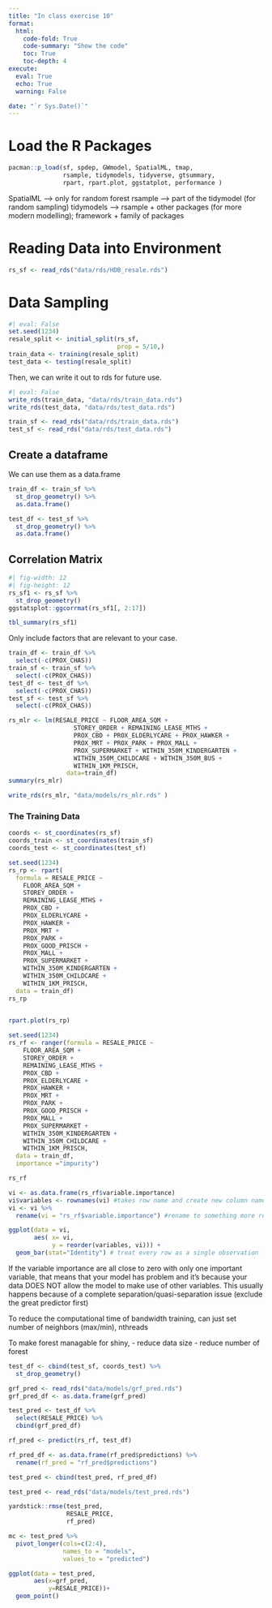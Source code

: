 ```yaml
---
title: "In class exercise 10"
format:
  html:
    code-fold: True
    code-summary: "Show the code"
    toc: True
    toc-depth: 4
execute:
  eval: True
  echo: True
  warning: False

date: "`r Sys.Date()`"
---
```


# Load the R Packages

```r
pacman::p_load(sf, spdep, GWmodel, SpatialML, tmap,
               rsample, tidymodels, tidyverse, gtsummary,
               rpart, rpart.plot, ggstatplot, performance )
```

SpatialML --> only for random forest
rsample --> part of the tidymodel (for random sampling)
tidymodels --> rsample + other packages (for more modern modelling); framework + family of packages

# Reading Data into Environment

```r
rs_sf <- read_rds("data/rds/HDB_resale.rds")
```

# Data Sampling

```r
#| eval: False
set.seed(1234)
resale_split <- initial_split(rs_sf, 
                              prop = 5/10,)
train_data <- training(resale_split)
test_data <- testing(resale_split)
```

Then, we can write it out to rds for future use.

```r
#| eval: False
write_rds(train_data, "data/rds/train_data.rds")
write_rds(test_data, "data/rds/test_data.rds")
```

```r
train_sf <- read_rds("data/rds/train_data.rds")
test_sf <- read_rds("data/rds/test_data.rds")
```

## Create a dataframe

We can use them as a data.frame

```r
train_df <- train_sf %>%
  st_drop_geometry() %>%
  as.data.frame()

test_df <- test_sf %>%
  st_drop_geometry() %>%
  as.data.frame()
```

## Correlation Matrix

```r
#| fig-width: 12
#| fig-height: 12
rs_sf1 <- rs_sf %>%
  st_drop_geometry()
ggstatsplot::ggcorrmat(rs_sf1[, 2:17])
```


```r
tbl_summary(rs_sf1)
```

Only include factors that are relevant to your case.

```r
train_df <- train_df %>%
  select(-c(PROX_CHAS))
train_sf <- train_sf %>%
  select(-c(PROX_CHAS))
test_df <- test_df %>%
  select(-c(PROX_CHAS))
test_sf <- test_sf %>%
  select(-c(PROX_CHAS))
```

```r
rs_mlr <- lm(RESALE_PRICE ~ FLOOR_AREA_SQM +
                  STOREY_ORDER + REMAINING_LEASE_MTHS +
                  PROX_CBD + PROX_ELDERLYCARE + PROX_HAWKER +
                  PROX_MRT + PROX_PARK + PROX_MALL + 
                  PROX_SUPERMARKET + WITHIN_350M_KINDERGARTEN +
                  WITHIN_350M_CHILDCARE + WITHIN_350M_BUS +
                  WITHIN_1KM_PRISCH,
                data=train_df)
summary(rs_mlr)
```

```r
write_rds(rs_mlr, "data/models/rs_mlr.rds" ) 
```

### The Training Data

```r
coords <- st_coordinates(rs_sf)
coords_train <- st_coordinates(train_sf)
coords_test <- st_coordinates(test_sf)
```

```r
set.seed(1234)
rs_rp <- rpart(
  formula = RESALE_PRICE ~
    FLOOR_AREA_SQM +
    STOREY_ORDER +
    REMAINING_LEASE_MTHS +
    PROX_CBD +
    PROX_ELDERLYCARE +
    PROX_HAWKER +
    PROX_MRT +
    PROX_PARK +
    PROX_GOOD_PRISCH +
    PROX_MALL +
    PROX_SUPERMARKET +
    WITHIN_350M_KINDERGARTEN +
    WITHIN_350M_CHILDCARE +
    WITHIN_1KM_PRISCH,
  data = train_df)
rs_rp
  

```

```R
rpart.plot(rs_rp)
```
```r
set.seed(1234)
rs_rf <- ranger(formula = RESALE_PRICE ~
    FLOOR_AREA_SQM +
    STOREY_ORDER +
    REMAINING_LEASE_MTHS +
    PROX_CBD +
    PROX_ELDERLYCARE +
    PROX_HAWKER +
    PROX_MRT +
    PROX_PARK +
    PROX_GOOD_PRISCH +
    PROX_MALL +
    PROX_SUPERMARKET +
    WITHIN_350M_KINDERGARTEN +
    WITHIN_350M_CHILDCARE +
    WITHIN_1KM_PRISCH,
  data = train_df,
  importance ="impurity")

rs_rf
```

```r
vi <- as.data.frame(rs_rf$variable.importance)
vi$variables <- rownames(vi) #takes row name and create new column named variables
vi <- vi %>%
  rename(vi = "rs_rf$variable.importance") #rename to something more readable
```

```r
ggplot(data = vi, 
       aes( x= vi,
            y = reorder(variables, vi))) +
  geom_bar(stat="Identity") # treat every row as a single observation
```
If the variable importance are all close to zero with only one important variable, that means that your model has problem and it's because your data DOES NOT allow the model to make use of other variables. This usually happens because of a complete separation/quasi-separation issue (exclude the great predictor first)

To reduce the computational time of bandwidth training, can just set number of neighbors (max/min), nthreads

To make forest managable for shiny,
-   reduce data size
-   reduce number of forest

```r
test_df <- cbind(test_sf, coords_test) %>%
  st_drop_geometry()
```

```r
grf_pred <- read_rds("data/models/grf_pred.rds")
grf_pred_df <- as.data.frame(grf_pred)
```

```r
test_pred <- test_df %>%
  select(RESALE_PRICE) %>%
  cbind(grf_pred_df)
```

```r
rf_pred <- predict(rs_rf, test_df)
```

```r
rf_pred_df <- as.data.frame(rf_pred$predictions) %>%
  rename(rf_pred = "rf_pred$predictions")
```

```r
test_pred <- cbind(test_pred, rf_pred_df)
```

```r
test_pred <- read_rds("data/models/test_pred.rds")
```

```r
yardstick::rmse(test_pred, 
                RESALE_PRICE,
                rf_pred)
```

```r
mc <- test_pred %>%
  pivot_longer(cols=c(2:4),
               names_to = "models",
               values_to = "predicted")
```

```r
ggplot(data = test_pred,
       aes(x=grf_pred,
           y=RESALE_PRICE))+
  geom_point()
```